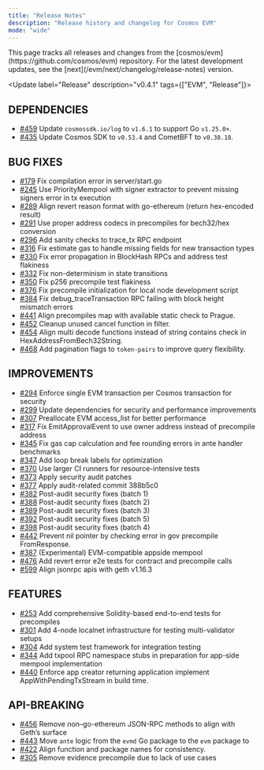 ```yaml
---
title: "Release Notes"
description: "Release history and changelog for Cosmos EVM"
mode: "wide"
---
```


<Info>
  This page tracks all releases and changes from the [cosmos/evm](https://github.com/cosmos/evm) repository.
  For the latest development updates, see the [next](/evm/next/changelog/release-notes) version.
</Info>

<Update label="Release" description="v0.4.1" tags={["EVM", "Release"]}>
## DEPENDENCIES

- [\#459](https://github.com/cosmos/evm/pull/459) Update `cosmossdk.io/log` to `v1.6.1` to support Go `v1.25.0+`.
- [\#435](https://github.com/cosmos/evm/pull/435) Update Cosmos SDK to `v0.53.4` and CometBFT to `v0.38.18`.

## BUG FIXES

- [\#179](https://github.com/cosmos/evm/pull/179) Fix compilation error in server/start.go
- [\#245](https://github.com/cosmos/evm/pull/245) Use PriorityMempool with signer extractor to prevent missing signers error in tx execution
- [\#289](https://github.com/cosmos/evm/pull/289) Align revert reason format with go-ethereum (return hex-encoded result)
- [\#291](https://github.com/cosmos/evm/pull/291) Use proper address codecs in precompiles for bech32/hex conversion
- [\#296](https://github.com/cosmos/evm/pull/296) Add sanity checks to trace_tx RPC endpoint
- [\#316](https://github.com/cosmos/evm/pull/316) Fix estimate gas to handle missing fields for new transaction types
- [\#330](https://github.com/cosmos/evm/pull/330) Fix error propagation in BlockHash RPCs and address test flakiness
- [\#332](https://github.com/cosmos/evm/pull/332) Fix non-determinism in state transitions
- [\#350](https://github.com/cosmos/evm/pull/350) Fix p256 precompile test flakiness
- [\#376](https://github.com/cosmos/evm/pull/376) Fix precompile initialization for local node development script
- [\#384](https://github.com/cosmos/evm/pull/384) Fix debug_traceTransaction RPC failing with block height mismatch errors
- [\#441](https://github.com/cosmos/evm/pull/441) Align precompiles map with available static check to Prague.
- [\#452](https://github.com/cosmos/evm/pull/452) Cleanup unused cancel function in filter.
- [\#454](https://github.com/cosmos/evm/pull/454) Align multi decode functions instead of string contains check in HexAddressFromBech32String.
- [\#468](https://github.com/cosmos/evm/pull/468) Add pagination flags to `token-pairs` to improve query flexibility.

## IMPROVEMENTS

- [\#294](https://github.com/cosmos/evm/pull/294) Enforce single EVM transaction per Cosmos transaction for security
- [\#299](https://github.com/cosmos/evm/pull/299) Update dependencies for security and performance improvements
- [\#307](https://github.com/cosmos/evm/pull/307) Preallocate EVM access_list for better performance
- [\#317](https://github.com/cosmos/evm/pull/317) Fix EmitApprovalEvent to use owner address instead of precompile address
- [\#345](https://github.com/cosmos/evm/pull/345) Fix gas cap calculation and fee rounding errors in ante handler benchmarks
- [\#347](https://github.com/cosmos/evm/pull/347) Add loop break labels for optimization
- [\#370](https://github.com/cosmos/evm/pull/370) Use larger CI runners for resource-intensive tests
- [\#373](https://github.com/cosmos/evm/pull/373) Apply security audit patches
- [\#377](https://github.com/cosmos/evm/pull/377) Apply audit-related commit 388b5c0
- [\#382](https://github.com/cosmos/evm/pull/382) Post-audit security fixes (batch 1)
- [\#388](https://github.com/cosmos/evm/pull/388) Post-audit security fixes (batch 2)
- [\#389](https://github.com/cosmos/evm/pull/389) Post-audit security fixes (batch 3)
- [\#392](https://github.com/cosmos/evm/pull/392) Post-audit security fixes (batch 5)
- [\#398](https://github.com/cosmos/evm/pull/398) Post-audit security fixes (batch 4)
- [\#442](https://github.com/cosmos/evm/pull/442) Prevent nil pointer by checking error in gov precompile FromResponse.
- [\#387](https://github.com/cosmos/evm/pull/387) (Experimental) EVM-compatible appside mempool
- [\#476](https://github.com/cosmos/evm/pull/476) Add revert error e2e tests for contract and precompile calls
- [\#599](https://github.com/cosmos/evm/pull/599) Align jsonrpc apis with geth v1.16.3

## FEATURES

- [\#253](https://github.com/cosmos/evm/pull/253) Add comprehensive Solidity-based end-to-end tests for precompiles
- [\#301](https://github.com/cosmos/evm/pull/301) Add 4-node localnet infrastructure for testing multi-validator setups
- [\#304](https://github.com/cosmos/evm/pull/304) Add system test framework for integration testing
- [\#344](https://github.com/cosmos/evm/pull/344) Add txpool RPC namespace stubs in preparation for app-side mempool implementation
- [\#440](https://github.com/cosmos/evm/pull/440) Enforce app creator returning application implement AppWithPendingTxStream in build time.

## API-BREAKING

- [\#456](https://github.com/cosmos/evm/pull/456) Remove non–go-ethereum JSON-RPC methods to align with Geth’s surface
- [\#443](https://github.com/cosmos/evm/pull/443) Move `ante` logic from the `evmd` Go package to the `evm` package to
- [\#422](https://github.com/cosmos/evm/pull/422) Align function and package names for consistency.
- [\#305](https://github.com/cosmos/evm/pull/305) Remove evidence precompile due to lack of use cases
</Update>
